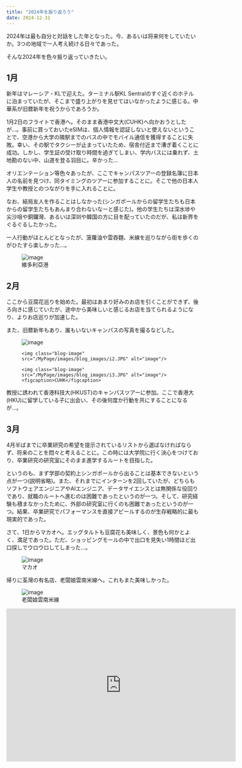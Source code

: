 ```yaml
---
title: "2024年を振り返ろう"
date: 2024-12-31
---
```

2024年は最も自分と対話をした年となった。今、あるいは将来何をしていたいか。3つの地域で一人考え続ける日々であった。

そんな2024年を色々振り返っていきたい。

## 1月
新年はマレーシア・KLで迎えた。ターミナル駅KL Sentralのすぐ近くのホテルに泊まっていたが、そこまで盛り上がりを見せてはいなかったように感じる。中華系が旧暦新年を祝うからであろうか。

1月2日のフライトで香港へ。そのまま香港中文大(CUHK)へ向かおうとしたが…。事前に買っておいたeSIMは、個人情報を認証しないと使えないということで、空港から大学の隣駅までのバスの中でモバイル通信を獲得することに失敗。幸い、その駅でタクシーが止まっていたため、宿舎付近まで漕ぎ着くことに成功。しかし、学生証の受け取り時間を過ぎてしまい、学内バスには乗れず、土地勘のない中、山道を登る羽目に。辛かった...

オリエンテーション等色々あったが、ここでキャンパスツアーの登録名簿に日本人の名前を見つけ、同タイミングのツアーに参加することに。そこで他の日本人学生や教授とのつながりを手に入れることに。

なお、結局友人を作ることはしなかった(シンガポールからの留学生たちも日本からの留学生たちもあんまり合わないなーと感じた)。他の学生たちは深水埗や尖沙咀や銅鑼灣、あるいは深圳や韓国の方に目を配っていたのだが、私は新界をぐるぐるしたかった。

一人行動がほとんどとなったが、菠蘿油や雲吞麵、米線を巡りながら街を歩くのがひたすら楽しかった…。

<figure class="blog-fig">
    <img class="blog-image" src="/MyPage/images/blog_images/vh.JPG" alt="image"/>
    <figcaption>維多利亞港</figcaption> 
</figure>

## 2月
ここから豆腐花巡りを始めた。最初はあまり好みのお店を引くことができず、後ろ向きに感じていたが、途中から美味しいと感じるお店を当てられるようになり、よりお店巡りが加速した。

また、旧暦新年もあり、誰もいないキャンパスの写真を撮るなどした。

<figure class="blog-fig">
    <img class="blog-image" src="/MyPage/images/blog_images/i1.JPG" alt="image"/>

    <img class="blog-image" src="/MyPage/images/blog_images/i2.JPG" alt="image"/>

    <img class="blog-image" src="/MyPage/images/blog_images/i3.JPG" alt="image"/>
    <figcaption>CUHK</figcaption> 
</figure>

教授に誘われて香港科技大(HKUST)のキャンパスツアーに参加。ここで香港大(HKU)に留学している子に出会い、その後何度か行動を共にすることになるが…。

## 3月

4月半ばまでに卒業研究の希望を提示されているリストから選ばなければならず、将来のことを悶々と考えることに。この時には大学院に行く決心をつけており、卒業研究の研究室にそのまま進学するルートを目指した。

というのも、まず学部の契約上シンガポールから出ることは基本できないという点が一つ(説明省略)。また、それまでにインターンを2回していたが、どちらもソフトウェアエンジニアやAIエンジニア、データサイエンスとは無関係な役回りであり、就職のルートへ進むのは困難であったというのが一つ。そして、研究経験も積まなかったために、外部の研究室に行くのも困難であったというのが一つ。結果、卒業研究でパフォーマンスを直接アピールするのが生存戦略的に最も現実的であった。

さて、1日からマカオへ。エッグタルトも豆腐花も美味しく、景色も何かとよく、満足であった。ただ、ショッピングモールの中で出口を見失い1時間ほど出口探しでウロウロしてしまった…。

<figure class="blog-fig">
    <img class="blog-image" src="/MyPage/images/blog_images/i4.JPG" alt="image"/>
    <figcaption>マカオ</figcaption> 
</figure>

帰りに荃灣の有名店、老闆娘雲南米線へ。これもまた美味しかった。

<figure class="blog-fig">
    <img class="blog-image" src="/MyPage/images/food_images/f21.jpg" alt="image"/>
    <figcaption>老闆娘雲南米線</figcaption> 
</figure>

<iframe
    width="600"
    height="400"
    id="frame"
    src="https://www.google.com/maps/embed?pb=!1m18!1m12!1m3!1d3689.479383791848!2d114.11162139999999!3d22.3732785!2m3!1f0!2f0!3f0!3m2!1i1024!2i768!4f13.1!3m3!1m2!1s0x3403f8ee2bcec673%3A0xdd1ace09a98b7163!2z6ICB5p2_5aiY6Zuy5Y2X57Gz57ea!5e0!3m2!1sja!2ssg!4v1735547828762!5m2!1sja!2ssg"
    frameborder="0"
    allowfullscreen
    loading="lazy"
    referrerpolicy="no-referrer-when-downgrade"
    aria-label="Map of 老闆娘雲南米線"
    style={{ marginBottom: '4rem' }} 
/>

なお、なぜか前述の子も同じタイミングでマカオへ行っていた。しかし、終始遭遇することはなかった。

それからは一人で夜景を見に行ったり、次香港を訪れる際には開発されてなくなってしまうかもしれない茶果嶺を訪れ(ると同時に[Lingmukさん](https://www.instagram.com/lingmuk.hk/)にお会いし)たり、大学の日本文化祭に顔を出したり、離島である南丫島を訪れたり、コメダでマグカップを買ったり、香港大を訪れたり…。

<figure class="blog-fig">
    <img class="blog-image" src="/MyPage/images/blog_images/i5.JPG" alt="image"/>
    <figcaption>夜景</figcaption> 
</figure>

ここまでは満たされた生活であった。ここから先は……

## 4月
4月の頭には、禁區となっており訪れるのに許可証がいる沙頭角という地域を訪れた。その流れで上水->元朗->銅鑼灣(中央圖書館)とバスで香港内をぐるりと巡った。

<figure class="blog-fig">
    <img class="blog-image" src="/MyPage/images/blog_images/i6.JPG" alt="image"/>
    <figcaption>元朗</figcaption> 
</figure>

卒業研究に関して、一貫してデータサイエンスか神経科学工学系で迷い続けた。しかし、一度はデータサイエンス系統で提出したものの、過去の提出を見ると使い回しのトピックであることが判明。嫌気が刺してしまい、再度新しいトピックを探してみることに。結果見つけたトピックと教授に全てをベットすることに。この行動は正解であったと言いたい。

しかし、今後の最大７年間を決めてしまいかねない選択であったため、かなりストレスがかかってしまった。そして、香港大の子の地雷を踏み抜いてしまい絶交させられたり、逆に自分が旧来の仲を断絶するきっかけを作ってしまったり…。ここで定期的に連絡をし合える仲はほとんどなくなってしまった。

あとはひたすら試験勉強であった。単調な生活であったが、毎朝の学食(CC Canの焼売や沙嗲牛肉麵)が英気を満たしてくれた。

## 5月
試験終わりにバスで空港へ。この際、スーツケースを置くスペースが見当たらず困っていたところを助けてくれた阿姨のことを忘れることは未来永劫できないであろう。そして、羽田空港からの帰路で卒業研究の割り当てが無事に希望通りに行ったことを知り、歓喜。

次に日本に帰る動機を完全に失うことを目標に、日本語で読むべきだと思った本は全て買い、メジャーな都市を訪れることにした。なお、買った本の大半はビジネス・金融・コンサルの本である。就職して社会に出る日本人との会話においての最低限の素養や直感を身につけることを目的とした。

まず訪れたのは神戸->大阪->京都->名古屋。阪神は粗方回ったことがあったので、担々麺を食べたりうめきたエリアをさっくり回ったりして京都へ移動。京都市内は観光客も多く少しうんざりしてしまったが、宇治は比較的落ち着いていてリラックスできた。

名古屋で友人と遊んだが、夜飲み過ぎてしまった気もする(焼酎ロックはいらなかった、絶対)。酔うと攻撃的になるのほんとやめたい。

<figure class="blog-fig">
    <img class="blog-image" src="/MyPage/images/blog_images/uj.JPG" alt="image"/>
    <figcaption>宇治川</figcaption> 
</figure>

## 6月
引き続き読書をしながら、下旬に札幌へ。旧友や後輩と会い、小樽の風情も楽しみ、満足のいくものとなった…が、肌寒かったからか、疲労が途中途中で溜まってしまい、快活やカフェで休むことが多くなってしまった。(あと北大でカラスに頭触られた、なんやねん)

<figure class="blog-fig">
    <img class="blog-image" src="/MyPage/images/blog_images/otr.JPG" alt="image"/>
    <figcaption>小樽運河</figcaption> 
</figure>

## 7月
作業月。実家の本を自炊し、個人サイトを構成し、卒業研究の教授の論文を読み漁った。この時の頑張りは後々非常に生かされている。

## 8月
シンガポール帰還。体調を崩しながら、コアなファンを獲得しているBatu Pahatへ。一人だとどうしてもゆっくりとはできない性ゆえ、誰かと一緒に雰囲気を感じながらゆっくり過ごせたらなあと感じる。

あとは友人たちとコーヒー飲んだり担々麺食べたり。しかしどうも燃え尽きてしまっていて、卒業研究が始まったとはいえ研究に進捗はあまりなし。

<figure class="blog-fig">
    <img class="blog-image" src="/MyPage/images/blog_images/bp.JPG" alt="image"/>
    <figcaption>Batu Pahat</figcaption> 
</figure>

## 9月
卒業研究大進捗月間。大体の構成をここで実装した。が、あんまりにも根詰めてしまい、インプットも不足してしまったので、再び燃え尽きへ。やる気も起きないわ友人とも会わないわで暇な時間をただ過ごし、無気力感から希死念慮を覚えるほどに。なお暇は続かず…

あまりにも鬱発言しかできないのでXの投稿を封印した。

## 10月
MDPというロボットカーの授業のグループワーク月間。リセスウィークに一人の部屋に缶詰したり、テスト前日には夜3時まで作業したり。二度とやりたくないです。余裕がなくて神経がすり減ってしまい、テスト当日は寝不足も相まって情緒不安定であった。

(あとベッドにうつ伏せになってたペアの子の太腿にとても魅力を感じた)

<figure class="blog-fig">
    <img class="blog-image" src="/MyPage/images/blog_images/md.JPG" alt="image"/>
    <figcaption>MDPの車</figcaption> 
</figure>

MDP終了後はマレーシアのKluangに鉄道で日帰り旅行した…のだが、ここは非常に気に入った。歩道も綺麗で観光客もほとんどおらず、ここでは珍しくゆったりすることができた。

<figure class="blog-fig">
    <img class="blog-image" src="/MyPage/images/blog_images/kl.JPG" alt="image"/>
    <figcaption>Kluang</figcaption> 
</figure>

<iframe
    width="600"
    height="400"
    id="frame"
    src="https://www.google.com/maps/embed?pb=!1m18!1m12!1m3!1d1853.7129345417698!2d103.37120002703739!3d2.0293985539723227!2m3!1f0!2f0!3f0!3m2!1i1024!2i768!4f13.1!3m3!1m2!1s0x31d07379ce980d1d%3A0x461dd20162ad5d45!2sKefi%20Farm%20Cafe!5e0!3m2!1sja!2ssg!4v1735565753838!5m2!1sja!2ssg"
    frameborder="0"
    allowfullscreen
    loading="lazy"
    referrerpolicy="no-referrer-when-downgrade"
    aria-label="Map of 老闆娘雲南米線"
    style={{ marginBottom: '4rem' }} 
/>

Agodaのオープンハウスにも行ったが、雰囲気やビジョンがどうも合わないなと感じてしまったため、インターンやフルタイムの応募はせず。

## 11月
NLPの授業のプロジェクト。制約が多いせいでなかなか思うような性能を出せず、時間も奪われることも相まって辛かった。

この時から卒業研究の方向がずれ始めた(というかあんまり時間割けなかった)。その一方で、研究室が新設された上に教授から院進を提言されるようなこともあり、悪い気はしていなかった。

この時期からだろうか、LGBTQのコンテンツに嫌気を感じなくなって積極的に見られるようになったのは。それまでの自分の状況はinternalised homophobiaと概念化されているようだ。

## 12月
卒業研究は続くよどこまでも。しかし別のインプットに勤しんでいたせいであまり研究に時間を割かず、さらに方向がブレブレだったので、MTGでResearch Fellowに釘をたくさん挿されてしまった。

途中進路を再び考え直そうとして銀行系企業の新卒プログラムを眺めていたが、研究をpivotして2週間で成果を出すことができ、教授もご満悦だったので、客観評価・自己評価ともにD進する技量への疑問視はないだろう。

冬休みということもあり、ローカルフードを巡ったり、シンガポール映画を見漁ったり、友人や後輩と有意義な時間を過ごしたりできて満足だ。自分の味覚が変化してラーメンを美味しく感じることが減ってしまったのは残念だが、譚仔三哥の米線は美味しく食べることができているので問題はない。

## 諸々
私が根源的に欲しているものは「他者からの(独占的な)認証・承認」であると自覚してしまった。これはあまりにもtoxicであるが、自己を成した環境と自分自身の成れの果て、結果である。

一人で過ごす時間が多く、友人も少ないので、他人と過ごす時はその人に執着してしまうきらいがある。彼の目線を釘付けにして自分こそが一番だと思われたいという欲が底にある。

しかしそういった他人には彼らの生活圏があり、交友関係がある。彼らは私のいないところで生活をし何かを感じ成長し変化をし続けるわけだ。SNSというものはそれを私に突きつけてくるが、自己の生活圏で神経の滅入った自分は彼らに妬みのようなものを感じてしまう。時に、友好関係を断ち切ろうとすら思ってしまうのだ。結局、Xを放置することにした。

他の点でもこの特性は顕著だ。事実、私の研究興味対象は極めて指導教授のそれに近い、というかほぼ同じということになっている。結局のところ、私が何かを学ぶのは、誰かからの承認が最大の動機であるとしか言えない…。

さて、健全に私の欲求を満たすためには、現在時間で相対している相手がその瞬間だけ自分に釘付けならそれでいいと思うことだと考えている。これは他者に大きく踏み入ることもないのでちょうどよい関係を保つことに役立ちそうだ。

あるいは、甘えることを許してくれるような、お互いにとっての一番である恋人を作ることだろうか。正直、この一年は「やることをやらないと生存が担保されない」というスタンスでやってきてしまい気が滅入ってしまった。円安・進路不定の中一人で黙々と耐えるしかなかった…。

## 来年は
まずは卒業研究を仕上げることだ。実験を終え、大学への提出用の論文を書くのと同時にpublish用のものも仕上げることになるだろう。授業を一つも取らない予定なので十分達成できると思う。

そしてインプットをしっかり行って研究生活に備えるようにしたい。できれば中国語力をもっとつけてラボメンや外部研究者との距離を詰めたい。

あとは後輩付き合いをより大切に。NTUおよびシンガポール5年目になり、種々の知見を経験的に会得していることは間違いない。彼らに承認されることがなくても、色々な面からサポートしていけたらと思っている。

多分今年はストイック過ぎた。来年はもっと老荘的に過ごそうかね。